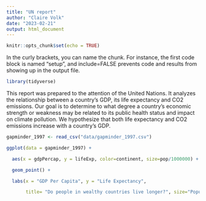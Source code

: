 ```yaml
---
title: "UN report"
author: "Claire Volk"
date: "2023-02-21"
output: html_document
---
```


```r
knitr::opts_chunk$set(echo = TRUE)
```
In the curly brackets, you can name the chunk. For instance, the first code block is named “setup”, and include=FALSE prevents code and results from showing up in the output file.


```r
library(tidyverse)
```
This report was prepared to the attention of the United Nations. It analyzes the relationship between a country's GDP, its life expectancy and CO2 emissions. Our goal is to determine to what degree a country’s economic strength or weakness may be related to its public health status and impact on climate pollution. We hypothesize that both life expectancy and CO2 emissions increase with a country's GDP.

```r
gapminder_1997 <- read_csv("data/gapminder_1997.csv")
```

```r
ggplot(data = gapminder_1997) + 

  aes(x = gdpPercap, y = lifeExp, color=continent, size=pop/1000000) +

  geom_point() +

  labs(x = "GDP Per Capita", y = "Life Expectancy",

       title= "Do people in wealthy countries live longer?", size="Population (in millions)")
```